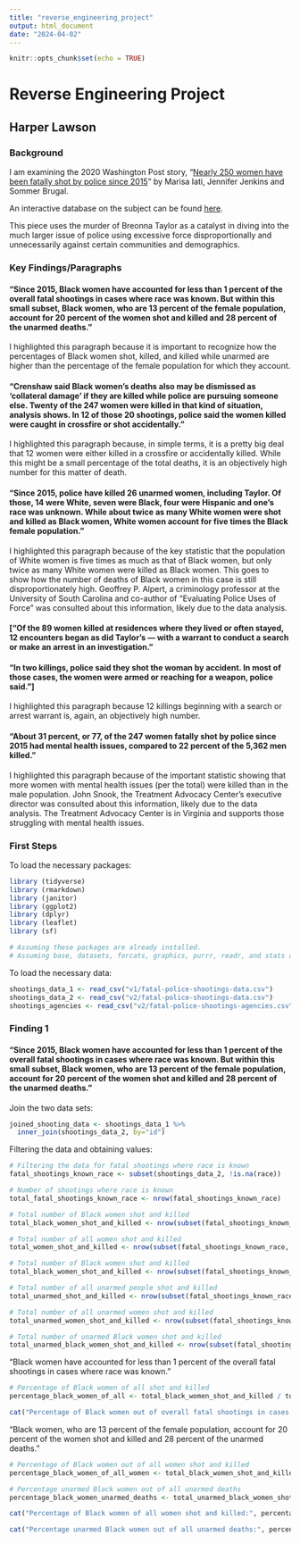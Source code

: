 ```yaml
---
title: "reverse_engineering_project"
output: html_document
date: "2024-04-02"
---
```


```r
knitr::opts_chunk$set(echo = TRUE)
```

# Reverse Engineering Project

## Harper Lawson

### Background

I am examining the 2020 Washington Post story, “[Nearly 250 women have been fatally shot by police since 2015](https://www.washingtonpost.com/graphics/2020/investigations/police-shootings-women/)” by Marisa Iati, Jennifer Jenkins and Sommer Brugal.

An interactive database on the subject can be found [here](https://www.washingtonpost.com/graphics/investigations/police-shootings-database/).

This piece uses the murder of Breonna Taylor as a catalyst in diving into the much larger issue of police using excessive force disproportionally and unnecessarily against certain communities and demographics.

### Key Findings/Paragraphs

#### "Since 2015, Black women have accounted for less than 1 percent of the overall fatal shootings in cases where race was known. But within this small subset, Black women, who are 13 percent of the female population, account for 20 percent of the women shot and killed and 28 percent of the unarmed deaths."

I highlighted this paragraph because it is important to recognize how the percentages of Black women shot, killed, and killed while unarmed are higher than the percentage of the female population for which they account.

#### "Crenshaw said Black women’s deaths also may be dismissed as 'collateral damage' if they are killed while police are pursuing someone else. Twenty of the 247 women were killed in that kind of situation, analysis shows. In 12 of those 20 shootings, police said the women killed were caught in crossfire or shot accidentally."

I highlighted this paragraph because, in simple terms, it is a pretty big deal that 12 women were either killed in a crossfire or accidentally killed. While this might be a small percentage of the total deaths, it is an objectively high number for this matter of death.

#### "Since 2015, police have killed 26 unarmed women, including Taylor. Of those, 14 were White, seven were Black, four were Hispanic and one’s race was unknown. While about twice as many White women were shot and killed as Black women, White women account for five times the Black female population."

I highlighted this paragraph because of the key statistic that the population of White women is five times as much as that of Black women, but only twice as many White women were killed as Black women. This goes to show how the number of deaths of Black women in this case is still disproportionately high. Geoffrey P. Alpert, a criminology professor at the University of South Carolina and co-author of “Evaluating Police Uses of Force” was consulted about this information, likely due to the data analysis.

#### ["Of the 89 women killed at residences where they lived or often stayed, 12 encounters began as did Taylor’s — with a warrant to conduct a search or make an arrest in an investigation."

#### "In two killings, police said they shot the woman by accident. In most of those cases, the women were armed or reaching for a weapon, police said."]

I highlighted this paragraph because 12 killings beginning with a search or arrest warrant is, again, an objectively high number.

#### "About 31 percent, or 77, of the 247 women fatally shot by police since 2015 had mental health issues, compared to 22 percent of the 5,362 men killed."

I highlighted this paragraph because of the important statistic showing that more women with mental health issues (per the total) were killed than in the male population. John Snook, the Treatment Advocacy Center’s executive director was consulted about this information, likely due to the data analysis. The Treatment Advocacy Center is in Virginia and supports those struggling with mental health issues.

### First Steps

To load the necessary packages:

```r

library (tidyverse)
library (rmarkdown)
library (janitor)
library (ggplot2)
library (dplyr)
library (leaflet)
library (sf)

# Assuming these packages are already installed.
# Assuming base, datasets, forcats, graphics, purrr, readr, and stats are already installed and loaded.

```

To load the necessary data:

```r

shootings_data_1 <- read_csv("v1/fatal-police-shootings-data.csv")
shootings_data_2 <- read_csv("v2/fatal-police-shootings-data.csv")
shootings_agencies <- read_csv("v2/fatal-police-shootings-agencies.csv")

```

### Finding 1

#### "Since 2015, Black women have accounted for less than 1 percent of the overall fatal shootings in cases where race was known. But within this small subset, Black women, who are 13 percent of the female population, account for 20 percent of the women shot and killed and 28 percent of the unarmed deaths."

Join the two data sets:

```r

joined_shooting_data <- shootings_data_1 %>%
  inner_join(shootings_data_2, by="id")

```

Filtering the data and obtaining values:

```r

# Filtering the data for fatal shootings where race is known
fatal_shootings_known_race <- subset(shootings_data_2, !is.na(race))

# Number of shootings where race is known
total_fatal_shootings_known_race <- nrow(fatal_shootings_known_race)

# Total number of Black women shot and killed
total_black_women_shot_and_killed <- nrow(subset(fatal_shootings_known_race, race == "B" & gender == "female"))

# Total number of all women shot and killed
total_women_shot_and_killed <- nrow(subset(fatal_shootings_known_race, gender == "female"))

# Total number of Black women shot and killed
total_black_women_shot_and_killed <- nrow(subset(fatal_shootings_known_race, race == "B" & gender == "female"))

# Total number of all unarmed people shot and killed
total_unarmed_shot_and_killed <- nrow(subset(fatal_shootings_known_race, armed_with == "unarmed"))

# Total number of all unarmed women shot and killed
total_unarmed_women_shot_and_killed <- nrow(subset(fatal_shootings_known_race, gender == "female" & armed_with == "unarmed"))

# Total number of unarmed Black women shot and killed
total_unarmed_black_women_shot_and_killed <- nrow(subset(fatal_shootings_known_race, race == "B" & gender == "female" & armed_with == "unarmed"))

```

"Black women have accounted for less than 1 percent of the overall fatal shootings in cases where race was known."

```r

# Percentage of Black women of all shot and killed
percentage_black_women_of_all <- total_black_women_shot_and_killed / total_fatal_shootings_known_race * 100

cat("Percentage of Black women out of overall fatal shootings in cases where race was known:", percentage_black_women_of_all, "%\n")

```

"Black women, who are 13 percent of the female population, account for 20 percent of the women shot and killed and 28 percent of the unarmed deaths."

```r

# Percentage of Black women out of all women shot and killed
percentage_black_women_of_all_women <- total_black_women_shot_and_killed / total_women_shot_and_killed * 100

# Percentage unarmed Black women out of all unarmed deaths
percentage_black_women_unarmed_deaths <- total_unarmed_black_women_shot_and_killed / total_unarmed_women_shot_and_killed * 100

cat("Percentage of Black women of all women shot and killed:", percentage_black_women_of_all_women, "%\n")

cat("Percentage unarmed Black women out of all unarmed deaths:", percentage_black_women_unarmed_deaths, "%\n")

```
